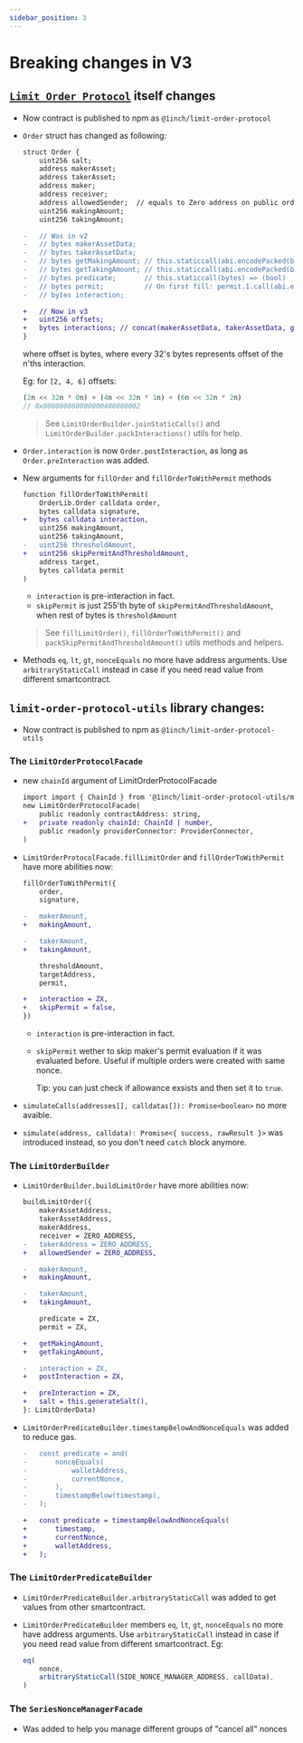 ```yaml
---
sidebar_position: 3
---
```


# Breaking changes in V3

## [`Limit Order Protocol`](https://github.com/1inch/limit-order-protocol/) itself changes
- Now contract is published to npm as `@1inch/limit-order-protocol`


- `Order` struct has changed as following:
    ```diff
    struct Order {
        uint256 salt;
        address makerAsset;
        address takerAsset;
        address maker;
        address receiver;
        address allowedSender;  // equals to Zero address on public orders
        uint256 makingAmount;
        uint256 takingAmount;

    -   // Was in v2
    -   // bytes makerAssetData;
    -   // bytes takerAssetData;
    -   // bytes getMakingAmount; // this.staticcall(abi.encodePacked(bytes, swapTakerAmount)) => (swapMakerAmount)
    -   // bytes getTakingAmount; // this.staticcall(abi.encodePacked(bytes, swapMakerAmount)) => (swapTakerAmount)
    -   // bytes predicate;       // this.staticcall(bytes) => (bool)
    -   // bytes permit;          // On first fill: permit.1.call(abi.encodePacked(permit.selector, permit.2))
    -   // bytes interaction;

    +   // Now in v3
    +   uint256 offsets;
    +   bytes interactions; // concat(makerAssetData, takerAssetData, getMakingAmount, getTakingAmount, predicate, permit, preIntercation, postInteraction)
    }
    ```
    where offset is bytes, where every 32's bytes represents offset of the n'ths interaction.

    Eg: for `[2, 4, 6]` offsets:
    ```ts
    (2n << 32n * 0n) + (4n << 32n * 1n) + (6n << 32n * 2n)
    // 0x000000060000000400000002
    ```

    > See `LimitOrderBuilder.joinStaticCalls()` and `LimitOrderBuilder.packInteractions()` utils for help.


- `Order.interaction` is now `Order.postInteraction`, 
as long as `Order.preInteraction` was added.


- New arguments for `fillOrder` and `fillOrderToWithPermit` methods
    ```diff
    function fillOrderToWithPermit(
        OrderLib.Order calldata order,
        bytes calldata signature,
    +   bytes calldata interaction,
        uint256 makingAmount,
        uint256 takingAmount,
    -   uint256 thresholdAmount,
    +   uint256 skipPermitAndThresholdAmount,
        address target,
        bytes calldata permit
    )
    ```
    - `interaction` is pre-interaction in fact.
    - `skipPermit` is just 255'th byte of `skipPermitAndThresholdAmount`, when rest of bytes is `thresholdAmount`
    > See `fillLimitOrder()`, `fillOrderToWithPermit()` and `packSkipPermitAndThresholdAmount()` utils methods and helpers.


- Methods `eq`, `lt`, `gt`, `nonceEquals` no more have address arguments. Use `arbitraryStaticCall` instead in case if you need read value from different smartcontract.

## `limit-order-protocol-utils` library changes:
- Now contract is published to npm as `@1inch/limit-order-protocol-utils`

### The `LimitOrderProtocolFacade`

- new `chainId` argument of LimitOrderProtocolFacade
    ```diff
    import import { ChainId } from '@1inch/limit-order-protocol-utils/model/limit-order-protocol.model';
    new LimitOrderProtocolFacade(
        public readonly contractAddress: string,
    +   private readonly chainId: ChainId | number,
        public readonly providerConnector: ProviderConnector,
    )
    ```


- `LimitOrderProtocolFacade.fillLimitOrder` and `fillOrderToWithPermit` have more abilities now:
    ```diff
    fillOrderToWithPermit({
        order,
        signature,

    -   makerAmount,
    +   makingAmount,

    -   takerAmount,
    +   takingAmount,

        thresholdAmount,
        targetAddress,
        permit,

    +   interaction = ZX,
    +   skipPermit = false,
    })
    ```
    - `interaction` is pre-interaction in fact.
    - `skipPermit` wether to skip maker's permit evaluation if it was evaluated before.
        Useful if multiple orders were created with same nonce.
        
        Tip: you can just check if allowance exsists and then set it to `true`.


- `simulateCalls(addresses[], calldatas[]): Promise<boolean>` no more avaible.

- `simulate(address, calldata): Promise<{ success, rawResult }>` was introduced instead, so you don't need `catch` block anymore.

### The `LimitOrderBuilder`

- `LimitOrderBuilder.buildLimitOrder` have more abilities now:
    ```diff
    buildLimitOrder({
        makerAssetAddress,
        takerAssetAddress,
        makerAddress,
        receiver = ZERO_ADDRESS,
    -   takerAddress = ZERO_ADDRESS,
    +   allowedSender = ZERO_ADDRESS,

    -   makerAmount,
    +   makingAmount,

    -   takerAmount,
    +   takingAmount,

        predicate = ZX,
        permit = ZX,

    +   getMakingAmount,
    +   getTakingAmount,

    -   interaction = ZX,
    +   postInteraction = ZX,

    +   preInteraction = ZX,
    +   salt = this.generateSalt(),
    }: LimitOrderData)


- `LimitOrderPredicateBuilder.timestampBelowAndNonceEquals` was added to reduce gas.
    ```diff
    -   const predicate = and(
    -       nonceEquals(
    -           walletAddress,
    -           currentNonce,
    -       ),
    -       timestampBelow(timestamp),
    -   );
    
    +   const predicate = timestampBelowAndNonceEquals(
    +       timestamp,
    +       currentNonce,
    +       walletAddress,
    +   );
    ```

### The `LimitOrderPredicateBuilder`

- `LimitOrderPredicateBuilder.arbitraryStaticCall` was added to get values from other smartcontract.

- `LimitOrderPredicateBuilder` members `eq`, `lt`, `gt`, `nonceEquals` no more have address arguments. Use `arbitraryStaticCall` instead in case if you need read value from different smartcontract.
    Eg:
    ```ts
    eq(
        nonce,
        arbitraryStaticCall(SIDE_NONCE_MANAGER_ADDRESS, callData),
    )

### The `SeriesNonceManagerFacade`
- Was added to help you manage different groups of "cancel all" nonces

